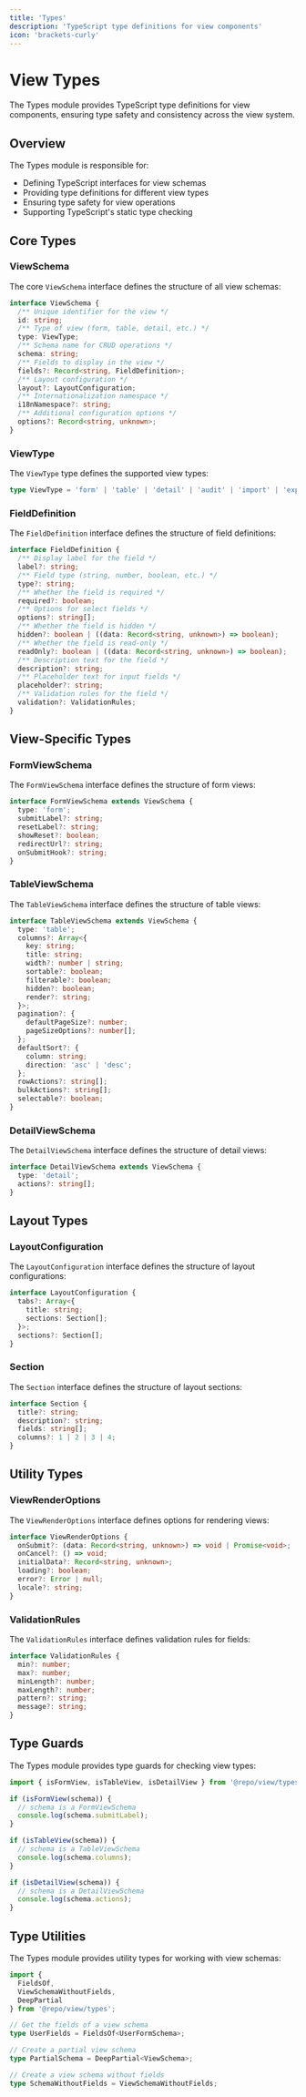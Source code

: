 ```yaml
---
title: 'Types'
description: 'TypeScript type definitions for view components'
icon: 'brackets-curly'
---
```


# View Types

The Types module provides TypeScript type definitions for view components, ensuring type safety and consistency across the view system.

## Overview

The Types module is responsible for:

- Defining TypeScript interfaces for view schemas
- Providing type definitions for different view types
- Ensuring type safety for view operations
- Supporting TypeScript's static type checking

## Core Types

### ViewSchema

The core `ViewSchema` interface defines the structure of all view schemas:

```typescript
interface ViewSchema {
  /** Unique identifier for the view */
  id: string;
  /** Type of view (form, table, detail, etc.) */
  type: ViewType;
  /** Schema name for CRUD operations */
  schema: string;
  /** Fields to display in the view */
  fields?: Record<string, FieldDefinition>;
  /** Layout configuration */
  layout?: LayoutConfiguration;
  /** Internationalization namespace */
  i18nNamespace?: string;
  /** Additional configuration options */
  options?: Record<string, unknown>;
}
```

### ViewType

The `ViewType` type defines the supported view types:

```typescript
type ViewType = 'form' | 'table' | 'detail' | 'audit' | 'import' | 'export' | 'dashboard' | 'wizard';
```

### FieldDefinition

The `FieldDefinition` interface defines the structure of field definitions:

```typescript
interface FieldDefinition {
  /** Display label for the field */
  label?: string;
  /** Field type (string, number, boolean, etc.) */
  type?: string;
  /** Whether the field is required */
  required?: boolean;
  /** Options for select fields */
  options?: string[];
  /** Whether the field is hidden */
  hidden?: boolean | ((data: Record<string, unknown>) => boolean);
  /** Whether the field is read-only */
  readOnly?: boolean | ((data: Record<string, unknown>) => boolean);
  /** Description text for the field */
  description?: string;
  /** Placeholder text for input fields */
  placeholder?: string;
  /** Validation rules for the field */
  validation?: ValidationRules;
}
```

## View-Specific Types

### FormViewSchema

The `FormViewSchema` interface defines the structure of form views:

```typescript
interface FormViewSchema extends ViewSchema {
  type: 'form';
  submitLabel?: string;
  resetLabel?: string;
  showReset?: boolean;
  redirectUrl?: string;
  onSubmitHook?: string;
}
```

### TableViewSchema

The `TableViewSchema` interface defines the structure of table views:

```typescript
interface TableViewSchema extends ViewSchema {
  type: 'table';
  columns?: Array<{
    key: string;
    title: string;
    width?: number | string;
    sortable?: boolean;
    filterable?: boolean;
    hidden?: boolean;
    render?: string;
  }>;
  pagination?: {
    defaultPageSize?: number;
    pageSizeOptions?: number[];
  };
  defaultSort?: {
    column: string;
    direction: 'asc' | 'desc';
  };
  rowActions?: string[];
  bulkActions?: string[];
  selectable?: boolean;
}
```

### DetailViewSchema

The `DetailViewSchema` interface defines the structure of detail views:

```typescript
interface DetailViewSchema extends ViewSchema {
  type: 'detail';
  actions?: string[];
}
```

## Layout Types

### LayoutConfiguration

The `LayoutConfiguration` interface defines the structure of layout configurations:

```typescript
interface LayoutConfiguration {
  tabs?: Array<{
    title: string;
    sections: Section[];
  }>;
  sections?: Section[];
}
```

### Section

The `Section` interface defines the structure of layout sections:

```typescript
interface Section {
  title?: string;
  description?: string;
  fields: string[];
  columns?: 1 | 2 | 3 | 4;
}
```

## Utility Types

### ViewRenderOptions

The `ViewRenderOptions` interface defines options for rendering views:

```typescript
interface ViewRenderOptions {
  onSubmit?: (data: Record<string, unknown>) => void | Promise<void>;
  onCancel?: () => void;
  initialData?: Record<string, unknown>;
  loading?: boolean;
  error?: Error | null;
  locale?: string;
}
```

### ValidationRules

The `ValidationRules` interface defines validation rules for fields:

```typescript
interface ValidationRules {
  min?: number;
  max?: number;
  minLength?: number;
  maxLength?: number;
  pattern?: string;
  message?: string;
}
```

## Type Guards

The Types module provides type guards for checking view types:

```typescript
import { isFormView, isTableView, isDetailView } from '@repo/view/types';

if (isFormView(schema)) {
  // schema is a FormViewSchema
  console.log(schema.submitLabel);
}

if (isTableView(schema)) {
  // schema is a TableViewSchema
  console.log(schema.columns);
}

if (isDetailView(schema)) {
  // schema is a DetailViewSchema
  console.log(schema.actions);
}
```

## Type Utilities

The Types module provides utility types for working with view schemas:

```typescript
import { 
  FieldsOf, 
  ViewSchemaWithoutFields, 
  DeepPartial 
} from '@repo/view/types';

// Get the fields of a view schema
type UserFields = FieldsOf<UserFormSchema>;

// Create a partial view schema
type PartialSchema = DeepPartial<ViewSchema>;

// Create a view schema without fields
type SchemaWithoutFields = ViewSchemaWithoutFields;
```
